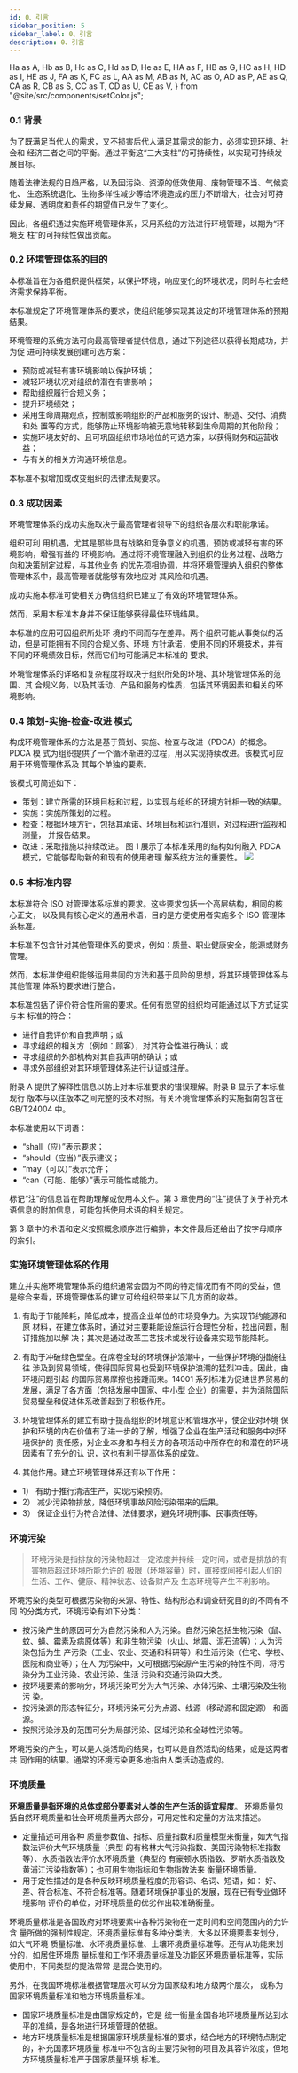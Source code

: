```yaml
---
id: 0、引言
sidebar_position: 5
sidebar_label: 0、引言
description: 0、引言
---
```


  Ha as A,
  Hb as B,
  Hc as C,
  Hd as D,
  He as E,
  HA as F,
  HB as G,
  HC as H,
  HD as I,
  HE as J,
  FA as K,
  FC as L,
  AA as M,
  AB as N,
  AC as O,
  AD as P,
  AE as Q,
  CA as R,
  CB as S,
  CC as T,
  CD as U,
  CE as V,
} from "@site/src/components/setColor.js";

### 0.1 背景

为了既满足当代人的需求，又不损害后代人满足其需求的能力，必须实现环境、社会和
经济三者之间的平衡。通过平衡这“三大支柱”的可持续性，以实现可持续发展目标。

随着法律法规的日趋严格，以及因污染、资源的低效使用、废物管理不当、气候变化、
生态系统退化、生物多样性减少等给环境造成的压力不断增大，社会对<A>可持续发展</A>、<A>透明度</A>和<A>责任</A>的期望值已发生了变化。

因此，各组织通过实施环境管理体系，采用系统的方法进行环境管理，以期为“环境支
柱”的可持续性做出贡献。

### 0.2 环境管理体系的目的

本标准旨在<C>为各组织提供框架，以保护环境，响应变化的环境状况，同时与社会经济需求保持平衡</C>。

本标准规定了环境管理体系的要求，使组织能够实现其设定的环境管理体系的<D>预期结果</D>。

环境管理的系统方法可向最高管理者提供信息，通过下列途径以获得长期成功，并为促
进可持续发展创建可选方案：

- 预防或减轻有害环境影响以保护环境；
- 减轻环境状况对组织的潜在有害影响；
- 帮助组织履行合规义务；
- 提升环境绩效；
- 采用生命周期观点，控制或影响组织的产品和服务的设计、制造、交付、消费和处
  置等的方式，能够防止环境影响被无意地转移到生命周期的其他阶段；
- 实施环境友好的、且可巩固组织市场地位的可选方案，以获得财务和运营收益；
- 与有关的相关方沟通环境信息。

本标准不拟增加或改变组织的法律法规要求。

### 0.3 成功因素

环境管理体系的成功实施取决于<F>最高管理者领导下的组织各层次和职能承诺</F>。

组织可利
用机遇，尤其是那些具有战略和竞争意义的机遇，预防或减轻有害的环境影响，增强有益的
环境影响。通过将环境管理融入到组织的业务过程、战略方向和决策制定过程，与其他业务
的优先项相协调，并将环境管理纳入组织的整体管理体系中，最高管理者就能够有效地应对
其风险和机遇。

成功实施本标准可使相关方确信组织已建立了有效的环境管理体系。

然而，采用本标准本身并不保证能够获得最佳环境结果。

本标准的应用可因组织所处环
境的不同而存在差异。两个组织可能从事类似的活动，但是可能拥有不同的合规义务、环境
方针承诺，使用不同的环境技术，并有不同的环境绩效目标，然而它们均可能满足本标准的
要求。

环境管理体系的详略和复杂程度将取决于组织所处的环境、其环境管理体系的范围、其
合规义务，以及其活动、产品和服务的性质，包括其环境因素和相关的环境影响。

### 0.4 策划-实施-检查-改进 模式

构成环境管理体系的方法是基于策划、实施、检查与改进（PDCA）的概念。PDCA 模
式为组织提供了一个循环渐进的过程，用以实现持续改进。该模式可应用于环境管理体系及
其每个单独的要素。

该模式可简述如下：

- 策划：建立所需的环境目标和过程，以实现与组织的环境方针相一致的结果。
- 实施：实施所策划的过程。
- 检查：根据环境方针，包括其承诺、环境目标和运行准则，对过程进行监视和测量，
  并报告结果。
- 改进：采取措施以持续改进。
  图 1 展示了本标准采用的结构如何融入 PDCA 模式，它能够帮助新的和现有的使用者理
  解系统方法的重要性。
  ![](/images/0.4-1PDCA.png)

### 0.5 本标准内容

本标准符合 ISO 对管理体系标准的要求。这些要求包括一个高层结构，相同的核心正文，
以及具有核心定义的通用术语，目的是方便使用者实施多个 ISO 管理体系标准。

本标准不包含针对其他管理体系的要求，例如：质量、职业健康安全，能源或财务管理。

然而，本标准使组织能够运用共同的方法和基于风险的思想，将其环境管理体系与其他管理
体系的要求进行整合。

本标准包括了评价符合性所需的要求。任何有愿望的组织均可能通过以下方式证实与本
标准的符合：

- 进行自我评价和自我声明；或
- 寻求组织的相关方（例如：顾客），对其符合性进行确认；或
- 寻求组织的外部机构对其自我声明的确认；或
- 寻求外部组织对其环境管理体系进行认证或注册。

附录 A 提供了解释性信息以防止对本标准要求的错误理解。附录 B 显示了本标准现行
版本与以往版本之间完整的技术对照。有关环境管理体系的实施指南包含在 GB/T24004 中。

本标准使用以下词语：

- “shall（应）”表示要求；
- “should（应当）”表示建议；
- “may（可以）”表示允许；
- “can（可能、能够）”表示可能性或能力。

标记“注”的信息旨在帮助理解或使用本文件。第 3 章使用的“注”提供了关于补充术
语信息的附加信息，可能包括使用术语的相关规定。

第 3 章中的术语和定义按照概念顺序进行编排，本文件最后还给出了按字母顺序的索引。

### 实施环境管理体系的作用

建立并实施环境管理体系的组织通常会因为不同的特定情况而有不同的受益，但
是综合来看，环境管理体系的建立可给组织带来以下几方面的收益。

1. 有助于节能降耗，降低成本，提高企业单位的市场竞争力。为实现节约能源和原
   材料，在建立体系时，通过对主要耗能设施运行合理性分析，找出问题，制订措施加以解
   决；其次是通过改革工艺技术或发行设备来实现节能降耗。
2. 有助于冲破绿色壁垒。在席卷全球的环境保护浪潮中，一些保护环境的措施往往
   涉及到贸易领域，使得国际贸易也受到环境保护浪潮的猛烈冲击。因此，由环境问题引起
   的国际贸易摩擦也接踵而来。14001 系列标准为促进世界贸易的发展，满足了各方面（包括发展中国家、中小型
   企业）的需要，并为消除国际贸易壁垒和促进体系改善起到了积极作用。

3. 环境管理体系的建立有助于提高组织的环境意识和管理水平，使企业对环境
   保护和环境的内在价值有了进一步的了解，增强了企业在生产活动和服务中对环境保护的
   责任感，对企业本身和与相关方的各项活动中所存在的和潜在的环境因素有了充分的认
   识，这也有利于提高体系的成效。

4. 其他作用。建立环境管理体系还有以下作用：

- 1） 有助于推行清洁生产，实现污染预防。
- 2） 减少污染物排放，降低环境事故风险污染带来的后果。
- 3） 保证企业行为符合法律、法律要求，避免环境刑事、民事责任等。

### 环境污染

> 环境污染是指排放的污染物超过一定浓度并持续一定时间，或者是排放的有害物质超过环境所能允许的
> 极限（环境容量）时，直接或间接引起人们的生活、工作、健康、精神状态、设备财产及
> 生态环境等产生不利影响。

环境污染的类型可根据污染物的来源、特性、结构形态和调查研究目的的不同有不同
的分类方式，环境污染有如下分类：

- 按污染产生的原因可分为自然污染和人为污染。自然污染包括生物污染（鼠、
  蚊、蝇、霉素及病原体等）和非生物污染（火山、地震、泥石流等）；人为污染包括为生
  产污染（工业、农业、交通和科研等）和生活污染（住宅、学校、医院和商业等）；在人
  为污染中，又可根据污染源产生污染的特性不同，将污染分为工业污染、农业污染、生活
  污染和交通污染四大类。
- 按环境要素的影响分，环境污染可分为大气污染、水体污染、土壤污染及生物污
  染。
- 按污染源的形态特征分，环境污染可分为点源、线源（移动源和固定源） 和面
  源。
- 按照污染涉及的范围可分为局部污染、区域污染和全球性污染等。

环境污染的产生，可以是人类活动的结果，也可以是自然活动的结果，或是这两者共
同作用的结果。通常的环境污染更多地指由人类活动造成的。

### 环境质量 
<B>环境质量是指环境的总体或部分要素对人类的生产生活的适宜程度</B>。
环境质量包括<C>自然环境质量</C>和<C>社会环境质量</C>两大部分，可用定性和定量的方法来描述。

- 定量描述可用各种
质量参数值、指标、质量指数和质量模型来衡量，如大气指数法评价大气环境质量（典型
的有格林大气污染指数、美国污染物标准指数等）、水质指数法评价水环境质量（典型的
有豪顿水质指数、罗斯水质指数及黄浦江污染指数等）；也可用生物指标和生物指数法来
衡量环境质量。
- 用于定性描述的是各种反映环境质量程度的形容词、名词、短语，如：
好、差、符合标准、不符合标准等。随着环境保护事业的发展，现在已有专业做环境影响
评价的单位，对环境质量的优劣作出较准确衡量。

环境质量标准是各国政府对环境要素中各种污染物在一定时间和空间范围内的允许含
量所做的强制性规定。环境质量标准有多种分类法，大多以环境要素来划分，如大气环境
质量标准、水环境质量标准、土壤环境质量标准等。还有从功能来划分的，如居住环境质
量标准和工作环境质量标准及功能区环境质量标准等，实际使用中，不同类型的提法常常
是混合使用的。

另外，在我国环境标准根据管理层次可以分为国家级和地方级两个层次，
或称为国家环境质量标准和地方环境质量标准。

- 国家环境质量标准是由国家规定的，它是
统一衡量全国各地环境质量所达到水平的准绳，是各地进行环境管理的依据。
- 地方环境质量标准是根据国家环境质量标准的要求，结合地方的环境特点制定的，补充国家环境质量
标准中不包含的主要污染物的项目及其容许浓度，但地方环境质量标准严于国家质量环境
标准。